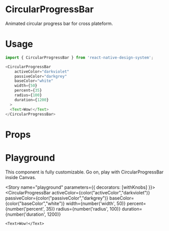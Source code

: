 
<Meta title="CircularProgressBar" component={CircularProgressBar} />

# CircularProgressBar
Animated circular progress bar for cross plateform.

# Usage
```js
import { CircularProgressBar } from 'react-native-design-system';

<CircularProgressBar
    activeColor="darkviolet"
    passiveColor="darkgrey"
    baseColor="white"
    width={50}
    percent={35}
    radius={100}
    duration={1200}
  >
  <Text>Wow!</Text>
</CircularProgressBar>
```

# Props
<Props of={CircularProgressBar} />

# Playground
This component is fully customizable. Go on, play with CircularProgressBar inside Canvas.

<Story name="playground" parameters={{ decorators: [withKnobs] }}>
  <CircularProgressBar
    activeColor={color("activeColor","darkviolet")}
    passiveColor={color("passiveColor","darkgrey")}
    baseColor={color("baseColor","white")}
    width={number('width', 50)}
    percent={number('percent', 35)}
    radius={number('radius', 100)}
    duration={number('duration', 1200)}
  >
    <Text>Wow!</Text>
  </CircularProgressBar>
</Story>
